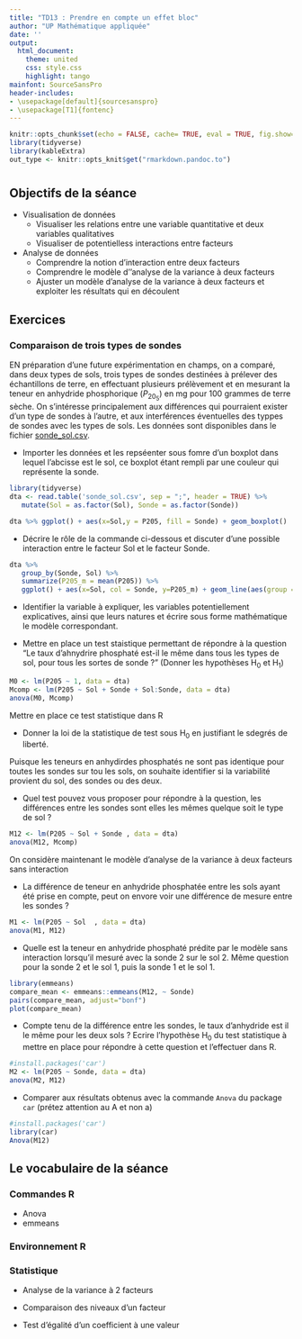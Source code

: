```yaml
---
title: "TD13 : Prendre en compte un effet bloc"
author: "UP Mathématique appliquée"
date: ''
output:
  html_document:
    theme: united
    css: style.css
    highlight: tango
mainfont: SourceSansPro
header-includes:
- \usepackage[default]{sourcesanspro}
- \usepackage[T1]{fontenc}
---
```



```r
knitr::opts_chunk$set(echo = FALSE, cache= TRUE, eval = TRUE, fig.show='hide', message = FALSE, warning = FALSE, results = 'hide' )
library(tidyverse)
library(kableExtra)
out_type <- knitr::opts_knit$get("rmarkdown.pandoc.to")
```


# {.tabset .tabset-fade .tabset-pills}

##  Objectifs de la séance  

* Visualisation de données
  - Visualiser les relations entre une variable quantitative et deux variables qualitatives
  - Visualiser de potentielless interactions entre facteurs
  
* Analyse de données
   - Comprendre la notion d'interaction entre deux facteurs
   - Comprendre le modèle d''analyse de la variance à deux facteurs
   - Ajuster un modèle d'analyse de la variance  à deux facteurs et exploiter les résultats qui en découlent
  
  
## Exercices 

###  Comparaison de trois types de sondes

EN préparation d'une future expérimentation en champs,  on a comparé, dans deux types de sols, trois types de sondes destinées à prélever des échantillons de terre, en effectuant plusieurs prélèvement et en mesurant la teneur en anhydride phosphorique ($P_20_5$) en mg pour 100 grammes de terre sèche.  On s'intéresse principalement aux différences qui pourraient exister d'un type de sondes à l'autre, et aux interférences éventuelles des typpes de sondes avec les types de sols. Les données sont disponibles dans le fichier [sonde_sol.csv](sonde_sol.csv).


* Importer les données et les repséenter sous fomre d'un boxplot dans lequel l'abcisse est le sol, ce boxplot étant rempli par une couleur qui représente la sonde.

```r
library(tidyverse)
dta <- read.table('sonde_sol.csv', sep = ";", header = TRUE) %>% 
   mutate(Sol = as.factor(Sol), Sonde = as.factor(Sonde))

dta %>% ggplot() + aes(x=Sol,y = P205, fill = Sonde) + geom_boxplot() 

```


* Décrire le rôle de la commande ci-dessous et discuter d'une possible interaction entre le facteur Sol et le facteur Sonde.

```r
dta %>% 
   group_by(Sonde, Sol) %>% 
   summarize(P205_m = mean(P205)) %>%
   ggplot() + aes(x=Sol, col = Sonde, y=P205_m) + geom_line(aes(group = Sonde)) + geom_point()
```


* Identifier la variable à expliquer, les variables potentiellement explicatives, ainsi que leurs natures et écrire sous forme mathématique le modèle correspondant. 

* Mettre en place un test staistique permettant de répondre à la question "Le taux d'ahnydrire phosphaté est-il le même dans tous les types de sol, pour tous les sortes de sonde ?" (Donner les hypothèses H$_0$ et H$_1$)

```r
M0 <- lm(P205 ~ 1, data = dta)
Mcomp <- lm(P205 ~ Sol + Sonde + Sol:Sonde, data = dta)
anova(M0, Mcomp)
```

Mettre en place ce test statistique dans R

* Donner la loi de la statistique de test sous H$_0$ en justifiant le sdegrés de liberté.

Puisque les teneurs en anhydirdes phosphatés ne sont pas identique pour toutes les sondes sur tou les sols, on souhaite identifier si la variabilité provient du sol, des sondes ou des deux.

* Quel test pouvez vous proposer pour répondre à la question, les différences entre les sondes sont elles les mêmes quelque soit le type de sol ?

```r
M12 <- lm(P205 ~ Sol + Sonde , data = dta)
anova(M12, Mcomp)
```

On considère maintenant le modèle d'analyse de la variance à deux facteurs sans interaction 

* La différence de teneur en anhydride phosphatée entre les sols ayant été prise en compte, peut on envore voir une différence de mesure entre les sondes ?

```r
M1 <- lm(P205 ~ Sol  , data = dta)
anova(M1, M12)
```

* Quelle est la teneur en anhydride phosphaté prédite par le modèle sans interaction lorsqu'il mesuré avec la sonde 2 sur le sol 2. Même question pour la sonde 2 et le sol 1, puis la sonde 1 et le sol 1.



```r
library(emmeans)
compare_mean <- emmeans::emmeans(M12, ~ Sonde)
pairs(compare_mean, adjust="bonf")
plot(compare_mean)
```

* Compte tenu de la différence entre les sondes, le taux d'anhydride est il le même pour les deux sols ? Ecrire l'hypothèse H$_0$ du test statistique à mettre en place pour répondre à cette question et l'effectuer dans R.

```r
#install.packages('car')
M2 <- lm(P205 ~ Sonde, data = dta)
anova(M2, M12)
```


* Comparer aux résultats obtenus avec la commande `Anova` du package `car` (prétez attention au A et non a)

```r
#install.packages('car')
library(car)
Anova(M12)
```






## Le vocabulaire de la séance

### Commandes R
- Anova
- emmeans

### Environnement R


### Statistique 
- Analyse de la variance à 2 facteurs
- Comparaison des niveaux d'un facteur

- Test d'égalité d'un coefficient à une valeur